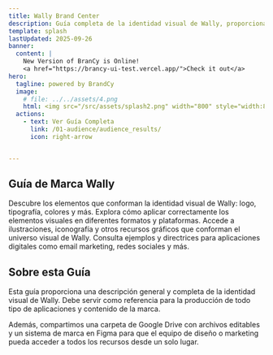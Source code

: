```yaml
---
title: Wally Brand Center
description: Guía completa de la identidad visual de Wally, proporcionando una descripción general y completa de la marca.
template: splash
lastUpdated: 2025-09-26
banner:
  content: |
    New Version of BranCy is Online!
    <a href="https://brancy-ui-test.vercel.app/">Check it out</a>
hero:
  tagline: powered by BrandCy
  image:
    # file: ../../assets/4.png
    html: <img src="/src/assets/splash2.png" width="800" style="width:800px; height:auto; max-width:130%; transform:translateX(-35%); ">
  actions:
    - text: Ver Guía Completa
      link: /01-audience/audience_results/
      icon: right-arrow


---
```



## Guía de Marca Wally

<CardGrid >
	<Card title="Identidad Visual" icon="pencil">
		Descubre los elementos que conforman la identidad visual de Wally: logo, tipografía, colores y más.
	</Card>
	<Card title="Sistema Visual" icon="add-document">
		Explora cómo aplicar correctamente los elementos visuales en diferentes formatos y plataformas.
	</Card>
	<Card title="Recursos Gráficos" icon="document">
		Accede a ilustraciones, iconografía y otros recursos gráficos que conforman el universo visual de Wally.
	</Card>
	<Card title="Aplicaciones Digitales" icon="setting">
		Consulta ejemplos y directrices para aplicaciones digitales como email marketing, redes sociales y más.
	</Card>
</CardGrid>

## Sobre esta Guía

Esta guía proporciona una descripción general y completa de la identidad visual de Wally. Debe servir como referencia para la producción de todo tipo de aplicaciones y contenido de la marca.

Además, compartimos una carpeta de Google Drive con archivos editables y un sistema de marca en Figma para que el equipo de diseño o marketing pueda acceder a todos los recursos desde un solo lugar.
